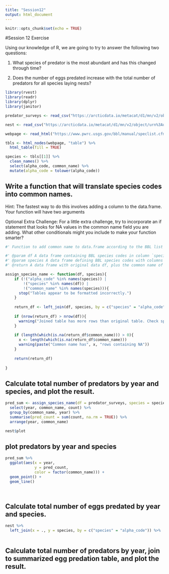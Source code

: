 ```yaml
---
title: "Session12"
output: html_document
---
```


```r
knitr::opts_chunk$set(echo = TRUE)
```

#Session 12 Exercise

Using our knowledge of R, we are going to try to answer the following two questions:
  
1. What species of predator is the most abundant and has this changed through time?

2. Does the number of eggs predated increase with the total number of predators for all species laying nests?

```r

library(rvest)
library(readr)
library(dplyr)
library(janitor)

predator_surveys <- read_csv("https://arcticdata.io/metacat/d1/mn/v2/object/urn%3Auuid%3A9ffec04c-7e2d-41dd-9e88-b6c2e8c4375e")

nest <- read_csv("https://arcticdata.io/metacat/d1/mn/v2/object/urn%3Auuid%3A982bd2fc-4edf-4da7-96ef-0d11b853102d")

webpage <- read_html("https://www.pwrc.usgs.gov/bbl/manual/speclist.cfm")

tbls <- html_nodes(webpage, "table") %>% 
  html_table(fill = TRUE)

species <- tbls[[1]] %>% 
  clean_names() %>% 
  select(alpha_code, common_name) %>% 
  mutate(alpha_code = tolower(alpha_code))

```

## Write a function that will translate species codes into common names.

Hint: The fastest way to do this involves adding a column to the data.frame. Your function will have two arguments

Optional Extra Challenge: For a little extra challenge, try to incorporate an if statement that looks for NA values in the common name field you are adding. What other conditionals might you include to make your function smarter?

```r

#' Function to add common name to data.frame according to the BBL list of species codes

#' @param df A data frame containing BBL species codes in column `species`
#' @param species A data frame defining BBL species codes with columns `alpha_code` and `common_name`
#' @return A data frame with original data df, plus the common name of species

assign_species_name <- function(df, species){
    if (!("alpha_code" %in% names(species)) |
        !("species" %in% names(df)) |
        !("common_name" %in% names(species))){
      stop("Tables appear to be formatted incorrectly.")
    }  
  
    return_df <- left_join(df, species, by = c("species" = "alpha_code"))
    
    if (nrow(return_df) > nrow(df)){
      warning("Joined table has more rows than original table. Check species table for duplicated code values.")
    }
    
    if (length(which(is.na(return_df$common_name))) > 0){
      x <- length(which(is.na(return_df$common_name)))
      warning(paste("Common name has", x, "rows containing NA"))
    }
    
    return(return_df)
        
}

```


## Calculate total number of predators by year and species, and plot the result.


```r

pred_sum <- assign_species_name(df = predator_surveys, species = species) %>%
  select(year, common_name, count) %>% 
  group_by(common_name, year) %>% 
  summarise(pred_count = sum(count, na.rm = TRUE)) %>% 
  arrange(year, common_name)

nest$plot

```

## plot predators by year and species

```r

pred_sum %>% 
  ggplot(aes(x = year, 
             y = pred_count,
             color = factor(common_name))) + 
  geom_point() +
  geom_line()

  

```


## Calculate total number of eggs predated by year and species.
```r

nest %>% 
  left_join(x = ., y = species, by = c("species" = "alpha_code")) %>% 
  

```

## Calculate total number of predators by year, join to summarized egg predation table, and plot the result.
